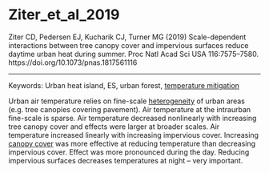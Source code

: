 # Ziter_et_al_2019

Ziter CD, Pedersen EJ, Kucharik CJ, Turner MG (2019) Scale-dependent interactions between tree canopy cover and impervious surfaces reduce daytime urban heat during summer. Proc Natl Acad Sci USA 116:7575–7580. https://doi.org/10.1073/pnas.1817561116


---

Keywords: Urban heat island, ES, urban forest, [temperature mitigation](../topics/TemperatureMitigation.qmd)	

Urban air temperature relies on fine-scale [heterogeneity](../topics/Heterogeneity.qmd) of urban areas (e.g. tree canopies covering pavement). Air temperature at the intraurban fine-scale is sparse. Air temperature decreased nonlinearly with increasing tree canopy cover and effects were larger at broader scales. Air temperature increased linearly with increasing impervious cover. Increasing [canopy cover](../topics/CanopyCover.qmd) was more effective at reducing temperature than decreasing impervious cover. Effect was more pronounced during the day. Reducing impervious surfaces decreases temperatures at night – very important. 
